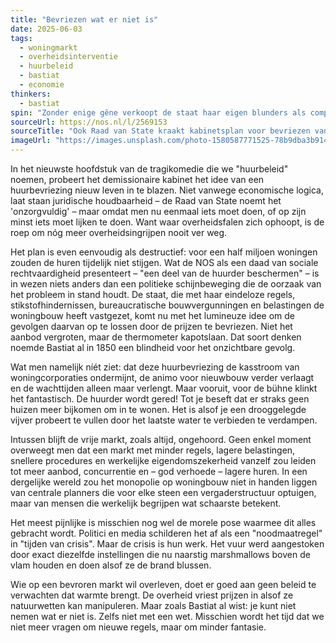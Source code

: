 ```yaml
---
title: "Bevriezen wat er niet is"
date: 2025-06-03
tags:
  - woningmarkt
  - overheidsinterventie
  - huurbeleid
  - bastiat
  - economie
thinkers:
  - bastiat
spin: "Zonder enige gêne verkoopt de staat haar eigen blunders als compassie. De NOS speelt mee in dit theater, waar elk beleid een daad van zorg lijkt en elk effect een onvoorzien natuurverschijnsel."
sourceUrl: https://nos.nl/l/2569153
sourceTitle: "Ook Raad van State kraakt kabinetsplan voor bevriezen van huren"
imageUrl: "https://images.unsplash.com/photo-1580587771525-78b9dba3b914?w=800&h=600&fit=crop&crop=center"
---
```


In het nieuwste hoofdstuk van de tragikomedie die we "huurbeleid" noemen, probeert het demissionaire kabinet het idee van een huurbevriezing nieuw leven in te blazen. Niet vanwege economische logica, laat staan juridische houdbaarheid – de Raad van State noemt het 'onzorgvuldig' – maar omdat men nu eenmaal iets moet doen, of op zijn minst iets moet lijken te doen. Want waar overheidsfalen zich ophoopt, is de roep om nóg meer overheidsingrijpen nooit ver weg.

Het plan is even eenvoudig als destructief: voor een half miljoen woningen zouden de huren tijdelijk niet stijgen. Wat de NOS als een daad van sociale rechtvaardigheid presenteert – "een deel van de huurder beschermen" – is in wezen niets anders dan een politieke schijnbeweging die de oorzaak van het probleem in stand houdt. De staat, die met haar eindeloze regels, stikstofhindernissen, bureaucratische bouwvergunningen en belastingen de woningbouw heeft vastgezet, komt nu met het lumineuze idee om de gevolgen daarvan op te lossen door de prijzen te bevriezen. Niet het aanbod vergroten, maar de thermometer kapotslaan. Dat soort denken noemde Bastiat al in 1850 een blindheid voor het onzichtbare gevolg.

Wat men namelijk níét ziet: dat deze huurbevriezing de kasstroom van woningcorporaties ondermijnt, de animo voor nieuwbouw verder verlaagt en de wachttijden alleen maar verlengt. Maar vooruit, voor de bühne klinkt het fantastisch. De huurder wordt gered! Tot je beseft dat er straks geen huizen meer bijkomen om in te wonen. Het is alsof je een drooggelegde vijver probeert te vullen door het laatste water te verbieden te verdampen.

Intussen blijft de vrije markt, zoals altijd, ongehoord. Geen enkel moment overweegt men dat een markt met minder regels, lagere belastingen, snellere procedures en werkelijke eigendomszekerheid vanzelf zou leiden tot meer aanbod, concurrentie en – god verhoede – lagere huren. In een dergelijke wereld zou het monopolie op woningbouw niet in handen liggen van centrale planners die voor elke steen een vergaderstructuur optuigen, maar van mensen die werkelijk begrijpen wat schaarste betekent.

Het meest pijnlijke is misschien nog wel de morele pose waarmee dit alles gebracht wordt. Politici en media schilderen het af als een "noodmaatregel" in "tijden van crisis". Maar de crisis is hun werk. Het vuur werd aangestoken door exact diezelfde instellingen die nu naarstig marshmallows boven de vlam houden en doen alsof ze de brand blussen.

Wie op een bevroren markt wil overleven, doet er goed aan geen beleid te verwachten dat warmte brengt. De overheid vriest prijzen in alsof ze natuurwetten kan manipuleren. Maar zoals Bastiat al wist: je kunt niet nemen wat er niet is. Zelfs niet met een wet. Misschien wordt het tijd dat we niet meer vragen om nieuwe regels, maar om minder fantasie. 